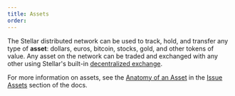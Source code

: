 ```yaml
---
title: Assets
order:
---
```


The Stellar distributed network can be used to track, hold, and transfer any type of **asset**: dollars, euros, bitcoin, stocks, gold, and other tokens of value. Any asset on the network can be traded and exchanged with any other using Stellar's built-in [decentralized exchange](./decentralized-exchange.mdx).

For more information on assets, see the [Anatomy of an Asset](../issuing-assets/anatomy-of-an-asset.mdx) in the [Issue Assets](../issuing-assets) section of the docs.
